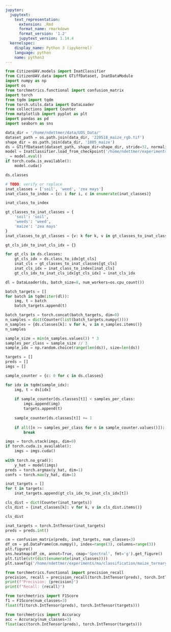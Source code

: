 ```yaml
---
jupyter:
  jupytext:
    text_representation:
      extension: .Rmd
      format_name: rmarkdown
      format_version: '1.2'
      jupytext_version: 1.14.4
  kernelspec:
    display_name: Python 3 (ipykernel)
    language: python
    name: python3
---
```


```python
from CitizenUAV.models import InatClassifier
from CitizenUAV.data import GTiffDataset, InatDataModule
import numpy as np
import os
from torchmetrics.functional import confusion_matrix
import torch
from tqdm import tqdm
from torch.utils.data import DataLoader
from collections import Counter
from matplotlib import pyplot as plt
import pandas as pd
import seaborn as sns
```

```python
data_dir = '/home/ndettmer/data/UOS_Data/'
dataset_path = os.path.join(data_dir, '220518_maize_rgb.tif')
shape_dir = os.path.join(data_dir, '1805_maize')
ds = GTiffDataset(dataset_path, shape_dir=shape_dir, stride=32, normalize=True)
model = InatClassifier.load_from_checkpoint('/home/ndettmer/experiments/ma/classification/maize_ternary/lightning_logs/version_0/checkpoints/epoch=49-step=43200.ckpt')
_ = model.eval()
if torch.cuda.is_available():
    model.cuda()
```

```python
ds.classes
```

```python
# TODO: verify or replace
inat_classes = ['soil', 'weed', 'zea mays']
inat_class_to_index = {c: i for i, c in enumerate(inat_classes)}

inat_class_to_index

gt_classes_to_inat_classes = {
    'soil': 'soil',
    'weeds': 'weed',
    'maize': 'zea mays'
}
inat_classes_to_gt_classes = {v: k for k, v in gt_classes_to_inat_classes.items()}

gt_cls_idx_to_inat_cls_idx = {}

for gt_cls in ds.classes:
    gt_cls_idx = ds.class_to_idx[gt_cls]
    inat_cls = gt_classes_to_inat_classes[gt_cls]
    inat_cls_idx = inat_class_to_index[inat_cls]
    gt_cls_idx_to_inat_cls_idx[gt_cls_idx] = inat_cls_idx
```

```python
dl = DataLoader(ds, batch_size=8, num_workers=os.cpu_count())

batch_targets = []
for batch in tqdm(iter(dl)):
    img, t = batch
    batch_targets.append(t)

batch_targets = torch.concat(batch_targets, dim=0)
n_samples = dict(Counter(list(batch_targets.numpy())))
n_samples = {ds.classes[k]: v for k, v in n_samples.items()}
n_samples
```

```python
sample_size = min(n_samples.values()) * 3
samples_per_class = sample_size // 3
sample_idx = np.random.choice(range(len(ds)), size=len(ds))

targets = []
preds = []
imgs = []

sample_counter = {c: 0 for c in ds.classes}

for idx in tqdm(sample_idx):
    img, t = ds[idx]
    
    if sample_counter[ds.classes[t]] < samples_per_class:
        imgs.append(img)
        targets.append(t)
    
    sample_counter[ds.classes[t]] += 1
    
    if all([n >= samples_per_class for n in sample_counter.values()]):
        break
```

```python
imgs = torch.stack(imgs, dim=0)
if torch.cuda.is_available():
    imgs = imgs.cuda()
    
with torch.no_grad():
    y_hat = model(imgs)
preds = torch.argmax(y_hat, dim=1)
confs = torch.max(y_hat, dim=1)
```

```python
inat_targets = []
for t in targets:
    inat_targets.append(gt_cls_idx_to_inat_cls_idx[t])
```

```python
cls_dist = dict(Counter(inat_targets))
cls_dist = {inat_classes[k]: v for k, v in cls_dist.items()}
```

```python
cls_dist
```

```python
inat_targets = torch.IntTensor(inat_targets)
preds = preds.int()
```

```python
cm = confusion_matrix(preds, inat_targets, num_classes=3)
df_cm = pd.DataFrame(cm.numpy(), index=range(3), columns=range(3))
plt.figure()
sns.heatmap(df_cm, annot=True, cmap='Spectral', fmt='g').get_figure()
plt.title(str(dict(enumerate(inat_classes))))
plt.savefig('/home/ndettmer/experiments/ma/classification/maize_ternary/lightning_logs/version_0/220518_maize_rgb_confmat.png')
```

```python
from torchmetrics.functional import precision_recall
precision, recall = precision_recall(torch.IntTensor(preds), torch.IntTensor(targets), num_classes=3)
print(f"Precision: {precision}")
print(f"Recall: {recall}")
```

```python
from torchmetrics import F1Score
f1 = F1Score(num_classes=3)
float(f1(torch.IntTensor(preds), torch.IntTensor(targets)))
```

```python
from torchmetrics import Accuracy
acc = Accuracy(num_classes=3)
float(acc(torch.IntTensor(preds), torch.IntTensor(targets)))
```

```python

```
